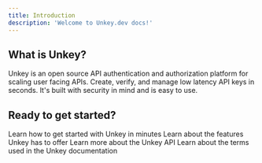 ```yaml
---
title: Introduction
description: 'Welcome to Unkey.dev docs!'
---
```


## What is Unkey?

Unkey is an open source API authentication and authorization platform for scaling user facing APIs. Create, verify, and manage low latency API keys in seconds. It's built with security in mind and is easy to use.

## Ready to get started?

<CardGroup cols={2}>
  <Card title="Quickstart" href="/quickstart"  >
    Learn how to get started with Unkey in minutes
  </Card>
  <Card title="Features"  href="/features/ratelimiting">
    Learn about the features Unkey has to offer
  </Card>
  <Card title="Reference" href="/api-reference/authentication">
    Learn more about the Unkey API
  </Card>
  <Card title="Glossary" href="/glossary">
    Learn about the terms used in the Unkey documentation
  </Card>
</CardGroup>

